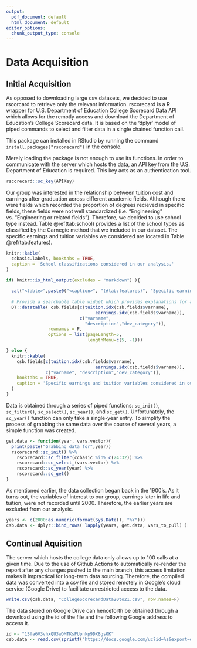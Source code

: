 ```yaml
---
output:
  pdf_document: default
  html_document: default
editor_options: 
  chunk_output_type: console
---
```

# Data Acquisition

## Initial Acquisition

As opposed to downloading large csv datasets, we decided to use rscorcard to retrieve only the relevant information. rscorecard is a R wrapper for U.S. Department of Education College Scorecard Data API which allows for the remotly access and download the Department of Education's College Scorecard data. It is based on the 'dplyr' model of piped commands to select and filter data in a single chained function call. 

This package can installed in RStudio by running the command `install.packages("rscorecard")` in the console.

Merely loading the package is not enough to use its functions. In order to communicate with the server which hosts the data, an API key from the U.S. Department of Education is required. This key acts as an authentication tool.

```r
rscorecard::sc_key(APIKey)
```

Our group was interested in the relationship between tuition cost and earnings after graduation across different academic fields. Although there were fields which recorded the proportion of degrees recieved in specific fields, these fields were not well standardized (i.e. "Engineering" vs. "Engineering or related fields"). Therefore, we decided to use school type instead. Table \@ref(tab:school) provides a list of the school types as classified by the Carnegie method that we included in our dataset. The specific earnings and tuition variables we considered are located in Table \@ref(tab:features).

```r
knitr::kable(
  ccbasic.labels, booktabs = TRUE,
  caption = 'School classifications considered in our analysis.'
)
```

```r
if( knitr::is_html_output(excludes = "markdown") ){
  
  cat("<table>",paste0("<caption>", "(#tab:features)", "Specific earnings and tuition variables considered in our analysis.", "</caption>"),"</table>", sep ="\n")
  
  # Provide a searchable table widget which provides explanations for all relevant columns
  DT::datatable( csb.fields[c(tuition.idx(csb.fields$varname),
                                  earnings.idx(csb.fields$varname)),
                            c("varname",
                              "description","dev_category")], 
                rownames = F, 
                options = list(pageLength=5, 
                               lengthMenu=c(5, -1)))

} else {
  knitr::kable(
    csb.fields[c(tuition.idx(csb.fields$varname),
                                  earnings.idx(csb.fields$varname)),
               c("varname", "description","dev_category")],
    booktabs = TRUE,
    caption = 'Specific earnings and tuition variables considered in our analysis..'
  )
}
```


Data is obtained through a series of piped functions: `sc_init()`, `sc_filter()`, `sc_select()`, `sc_year()`, and `sc_get()`. Unfortunately, the `sc_year()` function can only take a single-year entry. To simplify the process of grabbing the same data over the course of several years, a simple function was created. 

```r
get.data <- function(year, vars.vector){
  print(paste("Grabbing data for",year))
  rscorecard::sc_init() %>%
    rscorecard::sc_filter(ccbasic %in% c(24:32)) %>%
    rscorecard::sc_select_(vars.vector) %>%
    rscorecard::sc_year(year) %>%
    rscorecard::sc_get()
}
```

As mentioned earlier, the data collection began back in the 1900's. As it turns out, the variables of interest to our group, earnings later in life and tuition, were not recorded until 2000. Therefore, the earlier years are excluded from our analysis.

```r
years <- c(2000:as.numeric(format(Sys.Date(), "%Y")))
csb.data <- dplyr::bind_rows( lapply(years, get.data, vars_to_pull) )
```

## Continual Aquisition

The server which hosts the college data only allows up to 100 calls at a given time. Due to the use of Github Actions to automatically re-render the report after any changes pushed to the main branch, this access limitation makes it impractical for long-term data sourcing. Therefore, the compiled data was converted into a csv file and stored remotely in Google's cloud service (Google Drive) to facilitate unrestricted access to the data.

```r
write.csv(csb.data, "CollegeScorecardData20to21.csv", row.names=F)
```

The data stored on Google Drive can henceforth be obtained through a download using the id of the file and the following Google address to access it.

```r
id <- "1Sfa6V3vhxQU3wDMTKsPUpnkp9DX8gsOK"
csb.data <- read.csv(sprintf("https://docs.google.com/uc?id=%s&export=download", id))
```
